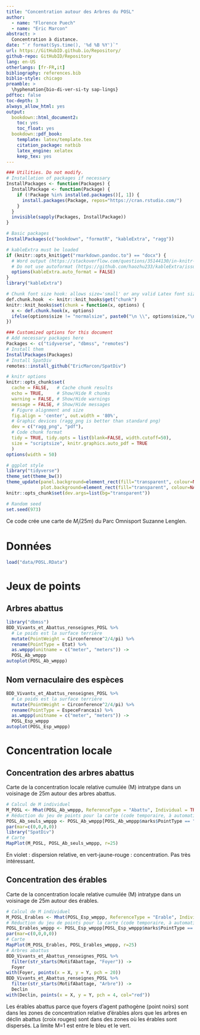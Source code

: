```yaml
---
title: "Concentration autour des Arbres du POSL"
author:
  - name: "Florence Puech"
  - name: "Eric Marcon"
abstract: >
  Concentration à distance.
date: "`r format(Sys.time(), '%d %B %Y')`"
url: https://GitHubID.github.io/Repository/
github-repo: GitHubID/Repository
lang: en-US
otherlangs: [fr-FR,it]
bibliography: references.bib
biblio-style: chicago
preamble: >
  \hyphenation{bio-di-ver-si-ty sap-lings}
pdftoc: false
toc-depth: 3
always_allow_html: yes
output:
  bookdown::html_document2:
    toc: yes
    toc_float: yes
  bookdown::pdf_book:
    template: latex/template.tex
    citation_package: natbib
    latex_engine: xelatex
    keep_tex: yes
---
```


```r
### Utilities. Do not modify.
# Installation of packages if necessary
InstallPackages <- function(Packages) {
  InstallPackage <- function(Package) {
    if (!Package %in% installed.packages()[, 1]) {
      install.packages(Package, repos="https://cran.rstudio.com/")
    }
  }
  invisible(sapply(Packages, InstallPackage))
}

# Basic packages
InstallPackages(c("bookdown", "formatR", "kableExtra", "ragg"))

# kableExtra must be loaded 
if (knitr::opts_knit$get("rmarkdown.pandoc.to") == "docx") {
  # Word output (https://stackoverflow.com/questions/35144130/in-knitr-how-can-i-test-for-if-the-output-will-be-pdf-or-word)
  # Do not use autoformat (https://github.com/haozhu233/kableExtra/issues/308)
  options(kableExtra.auto_format = FALSE)
}
library("kableExtra")

# Chunk font size hook: allows size='small' or any valid Latex font size in chunk options
def.chunk.hook  <- knitr::knit_hooks$get("chunk")
knitr::knit_hooks$set(chunk = function(x, options) {
  x <- def.chunk.hook(x, options)
  ifelse(options$size != "normalsize", paste0("\n \\", options$size,"\n\n", x, "\n\n \\normalsize"), x)
})
```

```r
### Customized options for this document
# Add necessary packages here
Packages <- c("tidyverse", "dbmss", "remotes")
# Install them
InstallPackages(Packages)
# Install SpatDiv
remotes::install_github("EricMarcon/SpatDiv")

# knitr options
knitr::opts_chunk$set(
  cache = FALSE,   # Cache chunk results
  echo = TRUE,     # Show/Hide R chunks
  warning = FALSE, # Show/Hide warnings
  message = FALSE, # Show/Hide messages
  # Figure alignment and size
  fig.align = 'center', out.width = '80%',
  # Graphic devices (ragg_png is better than standard png)
  dev = c("ragg_png", "pdf"),
  # Code chunk format
  tidy = TRUE, tidy.opts = list(blank=FALSE, width.cutoff=50),
  size = "scriptsize", knitr.graphics.auto_pdf = TRUE
  )
options(width = 50)

# ggplot style
library("tidyverse")
theme_set(theme_bw())
theme_update(panel.background=element_rect(fill="transparent", colour=NA),
             plot.background=element_rect(fill="transparent", colour=NA))
knitr::opts_chunk$set(dev.args=list(bg="transparent"))

# Random seed
set.seed(973)
```

Ce code crée une carte de $M_i(25m)$ du Parc Omnisport Suzanne Lenglen.


# Données

```r
load("data/POSL.RData")
```

# Jeux de points

## Arbres abattus

```r
library("dbmss")
BDD_Vivants_et_Abattus_renseignes_POSL %>% 
  # Le poids est la surface terrière
  mutate(PointWeight = Circonference^2/4/pi) %>% 
  rename(PointType = Etat) %>% 
  as.wmppp(unitname = c("meter", "meters")) -> 
  POSL_Ab_wmppp
autoplot(POSL_Ab_wmppp)
```

## Nom vernaculaire des espèces

```r
BDD_Vivants_et_Abattus_renseignes_POSL %>% 
  # Le poids est la surface terrière
  mutate(PointWeight = Circonference^2/4/pi) %>% 
  rename(PointType = EspeceFrancais) %>% 
  as.wmppp(unitname = c("meter", "meters")) -> 
  POSL_Esp_wmppp
autoplot(POSL_Esp_wmppp)
```


# Concentration locale

## Concentration des arbres abattus

Carte de la concentration locale relative cumulée (M) intratype dans un voisinage de 25m autour des arbres abattus.

```r
# Calcul de M individuel
M_POSL <- Mhat(POSL_Ab_wmppp, ReferenceType = "Abattu", Individual = TRUE)
# Réduction du jeu de points pour la carte (code temporaire, à automatiser)
POSL_Ab_seuls_wmppp <- POSL_Ab_wmppp[POSL_Ab_wmppp$marks$PointType == "Abattu"]
par(mar=c(0,0,0,0))
library("SpatDiv")
# Carte
MapPlot(M_POSL, POSL_Ab_seuls_wmppp, r=25)
```

En violet : dispersion relative, en vert-jaune-rouge : concentration.
Pas très intéressant.

## Concentration des érables

Carte de la concentration locale relative cumulée (M) intratype dans un voisinage de 25m autour des érables.

```r
# Calcul de M individuel
M_POSL_Erables <- Mhat(POSL_Esp_wmppp, ReferenceType = "Erable", Individual = TRUE)
# Réduction du jeu de points pour la carte (code temporaire, à automatiser)
POSL_Erables_wmppp <- POSL_Esp_wmppp[POSL_Esp_wmppp$marks$PointType == "Erable"]
par(mar=c(0,0,0,0))
# Carte
MapPlot(M_POSL_Erables, POSL_Erables_wmppp, r=25)
# Arbres abattus
BDD_Vivants_et_Abattus_renseignes_POSL %>% 
  filter(str_starts(MotifAbattage, "Foyer")) -> 
  Foyer
with(Foyer, points(x = X, y = Y, pch = 20))
BDD_Vivants_et_Abattus_renseignes_POSL %>% 
  filter(str_starts(MotifAbattage, "Arbre")) -> 
  Declin
with(Declin, points(x = X, y = Y, pch = 4, col="red"))
```

Les érables abattus parce que foyers d'agent pathogène (point noirs) sont dans les zones de concentration relative d'érables alors que les arbres en déclin abattus (croix rouges) sont dans des zones où les érables sont dispersés. La limite M=1 est entre le bleu et le vert.
